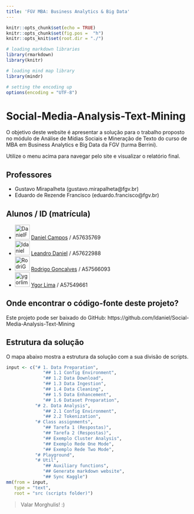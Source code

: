 ```yaml
---
title: 'FGV MBA: Business Analytics & Big Data'
---
```


```r

knitr::opts_chunk$set(echo = TRUE)
knitr::opts_chunk$set(fig.pos =  "h")
knitr::opts_knit$set(root.dir = "./")

# loading markdown libraries
library(rmarkdown)
library(knitr)

# loading mind map library
library(mindr)

# setting the encoding up
options(encoding = "UTF-8")

```

# Social-Media-Analysis-Text-Mining

O objetivo deste website é apresentar a solução para o trabalho proposto no módulo de Análise de Mídias Sociais e Mineração de Texto do curso de MBA em Business Analytics e Big Data da FGV (turma Berrini).

Utilize o menu acima para navegar pelo site e visualizar o relatório final.

## Professores
- Gustavo Mirapalheta (gustavo.mirapalheta@fgv.br)
- Eduardo de Rezende Francisco (eduardo.francisco@fgv.br)

## Alunos / ID (matrícula)

- <a href="https://github.com/DanielFCampos"><img src="https://avatars2.githubusercontent.com/u/31582602?s=460&v=4" title="DanielFCampos" width="40" height="40"></a> [Daniel Campos](mailto:daniel.ferraz.campos@gmail.com) / A57635769
- <a href="https://github.com/ldaniel"><img src="https://avatars2.githubusercontent.com/u/205534?s=460&v=4" title="ldaniel" width="40" height="40"></a>  [Leandro Daniel](mailto:contato@leandrodaniel.com) / A57622988
- <a href="https://github.com/RodriGonca"><img src="https://avatars2.githubusercontent.com/u/50252438?s=460&v=4" title="RodriGonca" width="40" height="40"></a> [Rodrigo Goncalves](mailto:rodrigo.goncalves@me.com) / A57566093
- <a href="https://github.com/ygorlima1"><img src="https://avatars2.githubusercontent.com/u/52429828?s=460&v=4" title="ygorlima1" width="40" height="40"></a>  [Ygor Lima](mailto:ygor_redesocial@hotmail.com) / A57549661

## Onde encontrar o código-fonte deste projeto?
Este projeto pode ser baixado do GitHub: https://github.com/ldaniel/Social-Media-Analysis-Text-Mining

## Estrutura da solução
O mapa abaixo mostra a estrutura da solução com a sua divisão de scripts.

```r

input <- c("# 1. Data Preparation", 
              "## 1.1 Config Environment", 
              "## 1.2 Data Download",
              "## 1.3 Data Ingestion",
              "## 1.4 Data Cleaning",
              "## 1.5 Data Enhancement",
              "## 1.6 Dataset Preparation", 
           "# 2. Data Analysis",
              "## 2.1 Config Environment", 
              "## 2.2 Tokenization",
           "# Class assignments",
              "## Tarefa 1 (Respostas)", 
              "## Tarefa 2 (Respostas)",
              "## Exemplo Cluster Analysis",
              "## Exemplo Rede One Mode", 
              "## Exemplo Rede Two Mode", 
           "# Playground",
           "# Util",
              "## Auxiliary functions", 
              "## Generate markdown website",
              "## Sync Kaggle")
mm(from = input, 
   type = "text", 
   root = "src (scripts folder)")
```


> Valar Morghulis!
> :)
